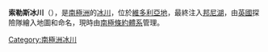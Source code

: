 '''索勒斯冰川'''（{{lang-en|Sollas Glacier}}），是[[南極洲|南極洲]]的[[冰川|冰川]]，位於[[維多利亞地|維多利亞地]]，最終注入[[邦尼湖_(南極洲)|邦尼湖]]，由[[英國|英國]]探險隊繪入地圖和命名，現時由[[南極條約體系|南極條約體系]]管理。

{{coord|77|43|S|162|36|E|display=title}}

{{DEFAULTSORT:Sollas Glacier}}
[[Category:南極洲冰川|Category:南極洲冰川]]


{{McMurdoDryValleys-geo-stub}}